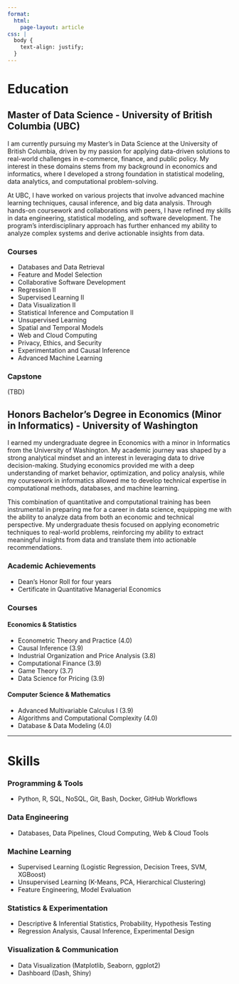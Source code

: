 ```yaml
---
format: 
  html:
    page-layout: article
css: |
  body {
    text-align: justify;
  }
---
```


# Education

## Master of Data Science - University of British Columbia (UBC)
I am currently pursuing my Master's in Data Science at the University of British Columbia, driven by my passion for applying data-driven solutions to real-world challenges in e-commerce, finance, and public policy. My interest in these domains stems from my background in economics and informatics, where I developed a strong foundation in statistical modeling, data analytics, and computational problem-solving.

At UBC, I have worked on various projects that involve advanced machine learning techniques, causal inference, and big data analysis. Through hands-on coursework and collaborations with peers, I have refined my skills in data engineering, statistical modeling, and software development. The program's interdisciplinary approach has further enhanced my ability to analyze complex systems and derive actionable insights from data.

### Courses
- Databases and Data Retrieval  
- Feature and Model Selection  
- Collaborative Software Development  
- Regression II  
- Supervised Learning II  
- Data Visualization II  
- Statistical Inference and Computation II  
- Unsupervised Learning  
- Spatial and Temporal Models  
- Web and Cloud Computing  
- Privacy, Ethics, and Security  
- Experimentation and Causal Inference  
- Advanced Machine Learning  

### Capstone
(TBD)

## Honors Bachelor's Degree in Economics (Minor in Informatics) - University of Washington
I earned my undergraduate degree in Economics with a minor in Informatics from the University of Washington. My academic journey was shaped by a strong analytical mindset and an interest in leveraging data to drive decision-making. Studying economics provided me with a deep understanding of market behavior, optimization, and policy analysis, while my coursework in informatics allowed me to develop technical expertise in computational methods, databases, and machine learning.

This combination of quantitative and computational training has been instrumental in preparing me for a career in data science, equipping me with the ability to analyze data from both an economic and technical perspective. My undergraduate thesis focused on applying econometric techniques to real-world problems, reinforcing my ability to extract meaningful insights from data and translate them into actionable recommendations.

### Academic Achievements
- Dean's Honor Roll for four years  
- Certificate in Quantitative Managerial Economics  

### Courses
#### Economics & Statistics
- Econometric Theory and Practice (4.0)  
- Causal Inference (3.9)  
- Industrial Organization and Price Analysis (3.8)  
- Computational Finance (3.9)  
- Game Theory (3.7)  
- Data Science for Pricing (3.9)  

#### Computer Science & Mathematics
- Advanced Multivariable Calculus I (3.9)  
- Algorithms and Computational Complexity (4.0)  
- Database & Data Modeling (4.0)  

---

# Skills

### Programming & Tools
- Python, R, SQL, NoSQL, Git, Bash, Docker, GitHub Workflows

### Data Engineering
- Databases, Data Pipelines, Cloud Computing, Web & Cloud Tools

### Machine Learning
- Supervised Learning (Logistic Regression, Decision Trees, SVM, XGBoost)
- Unsupervised Learning (K-Means, PCA, Hierarchical Clustering)
- Feature Engineering, Model Evaluation

### Statistics & Experimentation
- Descriptive & Inferential Statistics, Probability, Hypothesis Testing
- Regression Analysis, Causal Inference, Experimental Design

### Visualization & Communication
- Data Visualization (Matplotlib, Seaborn, ggplot2)
- Dashboard (Dash, Shiny)
